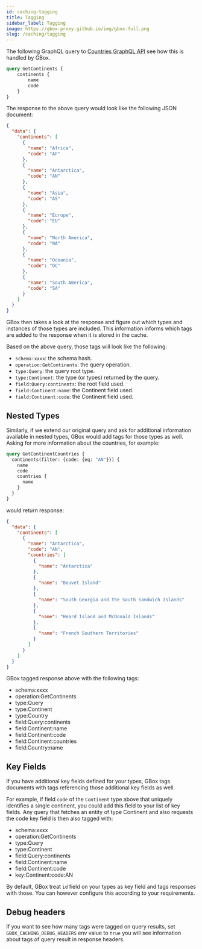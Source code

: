 ```yaml
---
id: caching-tagging
title: Tagging
sidebar_label: Tagging
image: https://gbox-proxy.github.io/img/gbox-full.png
slug: /caching/tagging
---
```


The following GraphQL query to [Countries GraphQL API](https://countries.trevorblades.com/) see how this is handled by GBox.

```graphql
query GetContinents {
    continents {
        name
        code
    }
}
```

The response to the above query would look like the following JSON document:

```json
{
  "data": {
    "continents": [
      {
        "name": "Africa",
        "code": "AF"
      },
      {
        "name": "Antarctica",
        "code": "AN"
      },
      {
        "name": "Asia",
        "code": "AS"
      },
      {
        "name": "Europe",
        "code": "EU"
      },
      {
        "name": "North America",
        "code": "NA"
      },
      {
        "name": "Oceania",
        "code": "OC"
      },
      {
        "name": "South America",
        "code": "SA"
      }
    ]
  }
}
```

GBox then takes a look at the response and figure out which types and instances of those types are included. This information informs which tags are added to the response when it is stored in the cache.

Based on the above query, those tags will look like the following:

+ `schema:xxxx`: the schema hash.
+ `operation:GetContinents`: the query operation.
+ `type:Query`: the query root type.
+ `type:Continent`: the type (or types) returned by the query.
+ `field:Query:continents`: the root field used.
+ `field:Continent:name`: the Continent field used.
+ `field:Continent:code`: the Continent field used.

## Nested Types

Similarly, if we extend our original query and ask for additional information available in nested types, 
GBox would add tags for those types as well. Asking for more information about the countries, for example:

```graphql
query GetContinentCountries {
  continents(filter: {code: {eq: "AN"}}) {
    name
    code
    countries {
      name
    }
  }
}
```

would return response:

```json
{
  "data": {
    "continents": [
      {
        "name": "Antarctica",
        "code": "AN",
        "countries": [
          {
            "name": "Antarctica"
          },
          {
            "name": "Bouvet Island"
          },
          {
            "name": "South Georgia and the South Sandwich Islands"
          },
          {
            "name": "Heard Island and McDonald Islands"
          },
          {
            "name": "French Southern Territories"
          }
        ]
      }
    ]
  }
}
```

GBox tagged response above with the following tags:

+ schema:xxxx
+ operation:GetContinents
+ type:Query
+ type:Continent
+ type:Country
+ field:Query:continents
+ field:Continent:name
+ field:Continent:code
+ field:Continent:countries
+ field:Country:name

## Key Fields

If you have additional key fields defined for your types, GBox tags documents with tags referencing those additional key fields as well.

For example, if field `code` of the `Continent` type above that uniquely identifies a single continent, you could add this field to your list of key fields. Any query that fetches an entity of type Continent and also requests the code key field is then also tagged with:

+ schema:xxxx
+ operation:GetContinents
+ type:Query
+ type:Continent
+ field:Query:continents
+ field:Continent:name
+ field:Continent:code
+ key:Continent:code:AN

By default, GBox treat `id` field on your types as key field and tags responses with those.
You can however configure this according to your requirements.

## Debug headers

If you want to see how many tags were tagged on query results, set `GBOX_CACHING_DEBUG_HEADERS` env value to `true`
you will see information about tags of query result in response headers.